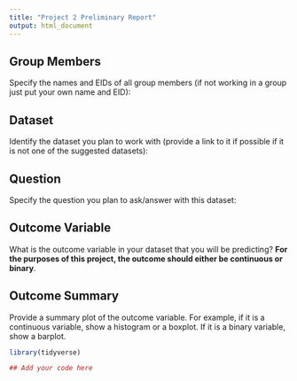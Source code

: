 ```yaml
---
title: "Project 2 Preliminary Report"
output: html_document
---
```


## Group Members

Specify the names and EIDs of all group members (if not working in a group just put your own name and EID):



## Dataset

Identify the dataset you plan to work with (provide a link to it if possible if it is not one of the suggested datasets):



## Question

Specify the question you plan to ask/answer with this dataset:



## Outcome Variable

What is the outcome variable in your dataset that you will be predicting? **For the purposes of this project, the outcome should either be continuous or binary**.



## Outcome Summary

Provide a summary plot of the outcome variable. For example, if it is a continuous variable, show a histogram or a boxplot. If it is a binary variable, show a barplot.



```r
library(tidyverse)

## Add your code here



```
